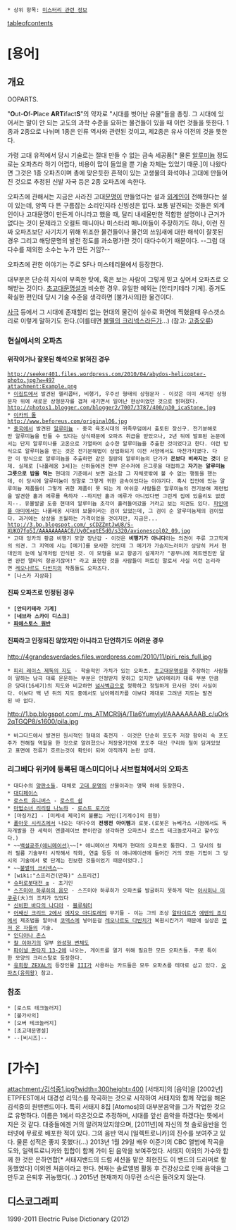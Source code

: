  * 상위 항목: [[미스터리 관련 정보]]

[[tableofcontents]]

= [용어] =
== 개요 ==

OOPARTS.

"'''O'''ut-'''O'''f-'''P'''lace '''ART'''ifact'''S'''"의 약자로 "시대를 벗어난 유물"들을 총칭. 그 시대에 있어서는 말이 안 되는 고도의 과학 수준을 요하는 물건들이 있을 때 이런 것들을 뜻한다. 1종과 2종으로 나뉘며 1종은 인류 역사와 관련된 것이고, 제2종은 유사 이전의 것을 뜻한다.

가령 고대 유적에서 당시 기술로는 절대 만들 수 없는 금속 세공품[* 물론 [[알루미늄]] 정도로는 오파츠라 하기 어렵다, 비용이 많이 들었을 뿐 기술 자체는 있었기 때문.]이 나왔다면 그것은 1종 오파츠이며 총에 맞은듯한 흔적이 있는 고생물의 화석이나 고대에 만들어진 것으로 추정된 신발 자국 등은 2종 오파츠에 속한다.

오파츠에 관해서는 지금은 사라진 고대[[문명]]이 만들었다는 설과 [[외계인]]이 전해줬다는 설이 있는데, 양쪽 다 뜬 구름잡는 소리인지라 신빙성은 없다. 보통 발견되는 것들은 외계인이나 고대문명이 만든게 아니라고 했을 때, 달리 내세울만한 적합한 설명이나 근거가 없다는 것이 문제라고 오컬트 매니아나 미스터리 매니아들이 주장하기도 하나, 이런 진짜 오파츠보단 사기치기 위해 위조한 물건들이나 물건의 쓰임새에 대한 해석이 잘못된 경우 그리고 해당문명의 발전 정도를 과소평가한 것이 대다수이기 때문이다. --그럼 대다수를 제외한 소수는 누가 만든 거임?--

오파츠에 관한 이야기는 주로 SF나 미스테리물에서 등장한다.

대부분은 단순히 지식이 부족한 탓에, 혹은 보는 사람이 그렇게 믿고 싶어서 오파츠로 오해받는 것이다. [[초고대문명설]]과 비슷한 경우. 유일한 예외는 [안티키테라 기계]. 증거도 확실한 편인데 당시 기술 수준을 생각하면 [불가사의]한 물건이다.

[[사극]] 등에서 그 시대에 존재할리 없는 현대의 물건이 실수로 화면에 찍혔을때 우스갯소리로 이렇게 말하기도 한다.(이를테면 [[불멸의 크리넥스]]라든가...) (참고: [[고증오류]])

=== 현실에서의 오파츠 ===
==== 위작이거나 잘못된 해석으로 밝혀진 경우 ====
 http://seeker401.files.wordpress.com/2010/04/abydos-helicopter-photo.jpg?w=497
 attachment:Example.png
 * [[이집트]]에서 발견된 헬리콥터, 비행기, 우주선 형태의 상형문자 - 이것은 이미 새겨진 상형문자 위에 새로운 상형문자를 겹쳐 새기면서 일어난 현상이었던 것으로 밝혀졌다.
 http://photos1.blogger.com/blogger2/7007/3787/400/p30_icaStone.jpg
 * [[이카의 돌]]
 http://www.beforeus.com/original06.jpg
 * [[중국]]에서 발견된 [[알루미늄]] - 중국 육조시대의 귀족무덤에서 출토된 장신구. 전기분해로만 알루미늄을 만들 수 있다는 상식때문에 오파츠 취급을 받았으나, 2년 뒤에 발표된 논문에서는 단지 알루미나를 고온으로 가열하여 순수한 알루미늄을 추출한 것이었다고 한다. 이런 방식으로 알루미늄을 얻는 것은 전기분해법이 상업화되기 이전 서양에서도 마찬가지였다. 다만 이 방식으로 알루미늄을 추출하면 같은 질량의 알루미늄의 단가가 '''은보다 비싸지는 것'''이 문제. 실제로 [나폴레옹 3세]는 신하들에겐 전부 은수저에 은그릇을 대접하고 '''자기는 알루미늄 그릇으로 밥을 먹는''' 현대의 기준에서 보면 검소함 그 자체로밖에 볼 수 없는 행동을 했는데, 이 당시에 알루미늄이 정말로 그렇게 귀한 금속이었다는 이야기다. 혹시 집안에 있는 알루미늄 제품들이 그렇게 귀한 제품이 못 되는 게 아쉬운 사람들은 알루미늄의 전기분해 제련법을 발견한 홀과 에루를 욕하자 --하지만 홀과 에루가 아니었다면 그런게 집에 있을리도 없겠지--. 유물발굴 도중 현대의 알루미늄 조각이 흘러들어갔을 거라고 보는 의견도 있다. [[파인애플 아미]]에서는 나폴레옹 시대의 보물이라는 검이 있었는데, 그 검이 순 알루미늄제의 검이었다. 과거에는 상상을 초월하는 가격이었을 것이지만, 지금은...
 http://3.bp.blogspot.com/_sCDZZmtJwU8/S-XUKO7fo5I/AAAAAAAAAC8/Uy0CxqtE5d0/s320/avionescol02_09.jpg
 * 고대 잉카의 황금 비행기 모양 장난감 - 이것은 '''비행기가 아니다'''라는 의견이 주류 고고학계의 의견. 그 지역에 사는 [메기]를 묘사한 것인데 그 메기가 가슴지느러미가 상당히 커서 현대인의 눈에 날개처럼 인식된 것. 이 모형을 보고 항공기 설계자가 "꽁무니에 제트엔진만 달면 완전 델타익 항공기잖어!" 라고 표현한 것을 사람들이 퍼트린 말로서 사실 이런 논리라면 [[레오나르도 다빈치]]의 작품들도 오파츠다.
 * [나스카 지상화]
==== '''진짜 오파츠'''로 인정된 경우 ====
 * '''[안티키테라 기계]'''
 * '''[네브라 스카이 디스크]'''
 * '''[[파에스토스 원반]]'''
==== 진짜라고 인정되진 않았지만 아니라고 단언하기도 어려운 경우 ====
http://4grandesverdades.files.wordpress.com/2010/11/piri_reis_full.jpg
 * [[피리 레이스 제독의 지도]] - 학술적인 가치가 있는 오파츠. [[초고대문명설]]을 주장하는 사람들이 말하는 남극 대륙 운운하는 부분은 인정받지 못하고 있지만 남아메리카 대륙 부분 만큼은 당대(16세기)의 지도와 비교하면 [[넘사벽]]급으로 정확하고 정밀하게 묘사된 것이 사실이다. 이보다 백 년 뒤의 지도 중에서도 남아메리카를 이보다 제대로 그려낸 지도는 발견된 바 없다.
http://1.bp.blogspot.com/_ms_ATMCR9jA/TIa6YumyIyI/AAAAAAAAB_c/uOrk2qTGQP8/s1600/pila.jpg
 * 바그다드에서 발견된 원시적인 형태의 축전지 - 이것은 단순히 포도주 저장 항아리 속 포도주가 전해질 역할을 한 것으로 알려졌으나 저장용기안에 포도주 대신 구리와 철이 담겨있었고 표면에 전류가 흐르는것이 확인이 되어 아직까지 논란 상태.

=== 리그베다 위키에 등록된 매스미디어나 서브컬쳐에서의 오파츠 ===
 * 대다수의 [[양판소]]들. 대체로 [[고대 문명]]의 산물이라는 명목 하에 등장한다.
 * [[대디페이스]]
 * [[로스트 유니버스]] - [[로스트 쉽]] 
 * [[마법소녀 리리컬 나노하]] - [[로스트 로기아]]
 * [마징가Z] - [미케네 제국]의 불뿜는 거인([기계수]의 원형)
 * [[폴아웃 시리즈]]에서 나오는 대다수의 '''전쟁전 아이템'''과 로봇.(로봇은 뉴베가스 시점에서도 독자개발을 한 세력이 엔클레이브 뿐이란걸 생각하면 오파츠나 로스트 테크놀로지라고 할수있다.)
 * ~~[[백설공주(애니메이션)]]~~[* 애니메이션 자체가 현대의 오파츠로 통한다. 그 당시의 컬러 필름 기술부터 시작해서 작화, 연출 등등 이 애니메이션에 들어간 거의 모든 기법이 그 당시의 기술에서 몇 단계는 진보한 것들이었기 때문이었다.]
 * ~~[[불멸의 크리넥스]]~~
 * [wiki:"스프리건(만화)" 스프리건]
 * [[슈퍼로봇대전 α]] - 초기인
 * [[스즈미야 하루히의 음모]] - 스즈미야 하루히가 오파츠를 발굴하지 못하게 막는 [[아사히나 미쿠루]](大)의 조치가 있었다
 * [[신비한 바다의 나디아]] - [[블루워터]]
 * [[어쌔신 크리드 2]]에서 [[에지오 아디토레]]의 무기들 - 이는 그의 조상 [[알타이르]]가 [[에덴의 조각]]에서 제조법을 알아내 [[코덱스]]에 넣어둔걸 [[레오나르도 다빈치]]가 복원시킨거기 때문에 실상은 [[먼저 온 자들]]의 기술.
 * [[인디아나 존스]]
 * [[칼 이야기]]의 일부 [[완성형 변체도]]
 * [[파이널 판타지 13-2]]에 나오는, 게이트를 열기 위해 필요한 모든 오파츠들. 주로 특이한 모양의 크리스탈로 등장한다.
 * [[유희왕 ZEXAL]]의 등장인물 [[III]]가 사용하는 카드들은 모두 오파츠를 테마로 삼고 있다. [[오파츠(유희왕)]] 참고.

=== 참조 ===
 * [로스트 테크놀러지]
 * [불가사의]
 * [오버 테크놀러지]
 * [초고대문명설]
 * --[비시즈]--

= [가수] =
attachment:/김석중1.jpg?width=300height=400
[서태지]의 [음악]을 [2002년] ETPFEST에서 대경성 리믹스를 작곡하는 것으로 시작하여 서태지와 함께 작업을 해온 김석중의 원맨밴드이다. 특히 서태지 8집 [Atomos]의 대부분음악을 그가 작업한 것으로 유명하다. 이름은 1에서 따온것으로 추정하며, 시대를 앞선 음악을 하겠다는 뜻에서 지은 것 같다. 대중들에겐 거의 알려져있지않으며, [2011년]에 자신의 첫 솔로음반을 인터넷에 무료로 배포한 적이 있다. 그의 음반 역시 [일렉트로니카]의 진수를 보여주고 있다. 물론 성적은 좋지 못했다(...) 2013년 1월 29일 배우 이준기의 CBC 앨범에 작곡을 도와, 일렉트로니카와 힙합이 함께 가미 된 음악을 보여주었다. 서태지 이외의 가수와 함께 한 것은 은하연합[* 서태지밴드의 드럼 세션을 맡은 최현진도 이 밴드의 드러머로 활동했었다] 이외엔 처음이라고 한다. 현재는 솔로앨범 활동 후 건강상으로 인해 음악을 그만두고 은퇴후 귀농했다(...) 2015년 현재까지 아무런 소식은 들려오지 않는다.

== 디스코그래피 ==

1999-2011 Electric Pulse Dictionary  (2012)
